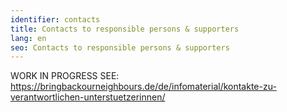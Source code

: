 ```yaml
---
identifier: contacts
title: Contacts to responsible persons & supporters
lang: en
seo: Contacts to responsible persons & supporters
---
```


WORK IN PROGRESS SEE: https://bringbackourneighbours.de/de/infomaterial/kontakte-zu-verantwortlichen-unterstuetzerinnen/
